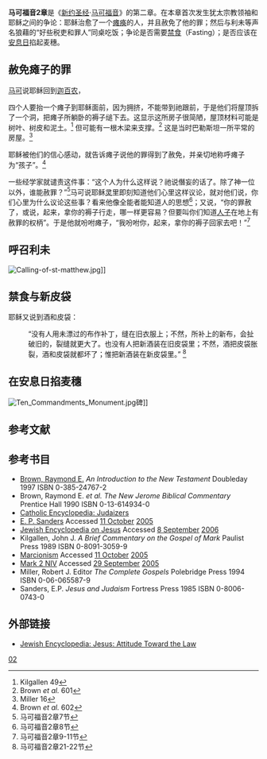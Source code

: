 '''马可福音2章'''是《[[新约圣经|新约圣经]]·[[马可福音|马可福音]]》的第二章。在本章首次发生犹太宗教领袖和耶稣之间的争论：耶稣治愈了一个[[瘫痪|瘫痪]]的人，并且赦免了他的罪；然后与利未等声名狼藉的“好些税吏和罪人”同桌吃饭；争论是否需要[[禁食|禁食]]（Fasting）；是否应该在[[安息日|安息日]]掐起麦穗。

== 赦免瘫子的罪 ==
[[马可|马可]]说耶稣回到[[迦百农|迦百农]]，<!-- 这可能是[[彼得|彼得]]'s house again<ref>Kilgallen 49</ref> or another house in Capernaum, Jesus' home at this time.  Jesus is teaching in the house and a large crowd has gathered to hear him.  Mark says he "preached the [[word|word]] to them" ({{bibleverse-nb||Mark|2:2|31}}) using [[logos|logos]] for word. -->

四个人要抬一个瘫子到耶稣面前，因为拥挤，不能带到祂跟前，于是他们将屋顶拆了一个洞，把瘫子所躺卧的褥子缒下去。这显示这所房子很简陋，屋顶材料可能是树叶、树皮和泥土。<ref>Kilgallen 49</ref> 但可能有一根木梁来支撑。<ref>Brown ''et al.'' 601</ref> 这是当时巴勒斯坦一所平常的房屋。<ref>Miller 16</ref>

耶稣被他们的信心感动，就告诉瘫子说他的罪得到了赦免，并亲切地称呼瘫子为“孩子”。<ref>Brown ''et al.'' 602</ref>

一些经学家就谴责这件事：“这个人为什么这样说？祂说僭妄的话了。除了神一位以外，谁能赦罪？”<ref>马可福音2章7节</ref>马可说耶稣[[灵|灵]]里即刻知道他们心里这样议论，就对他们说，你们心里为什么议论这些事？看来他像全能者能知道人的思想<ref>马可福音2章8节</ref>；又说，“你的罪赦了，或说，起来，拿你的褥子行走，哪一样更容易？但要叫你们知道[[人子|人子]]在地上有赦罪的权柄”。于是他就吩咐瘫子，“我吩咐你，起来，拿你的褥子回家去吧！”<ref>马可福音2章9-11节</ref> <!-- 那人就起来，立刻2拿着褥子，当着众人面前3出去了，以致众人都惊奇，荣耀神说，我们从来没有见过这样的事。 --> 

<!-- It is easier to tell the man something than to demand he get up and walk.<ref>Brown ''et al.'' 602</ref>  Jesus however proves his ability with a demonstration of the man's ability to walk.  He heals by word alone, highlighting the power of Jesus' word's about forgiveness.<ref>Brown ''et al.'' 602</ref>  Mark says that "everyone" was amazed by this, presumably including the teachers.

Jesus here refers to himself as the Son of Man, ''ho huios tou anthrōpou'' (literally ''son of the [[human|human]] being''), which he does many times in Mark.  This is taken in several ways in Mark, but here probably refers to Jesus as God's representative on Earth.<ref>Brown ''et al.'' 602</ref>  The term comes from many sources such as the [[但以理书|但以理书]], 但以理 但以理书|7|31}} for instance.  It is also found in the [[Book_of_Enoch|Book of Enoch]].  In the [[Jewish_eschatology|Jewish apocalyptic tradition]] this title represents the judge during the [[Last_judgement|final judgement]].  He was often viewed as [[angel|angel]]ic or as a [[heaven|heaven]]ly being who comes as a flesh and blood person.   Only Jesus mentions this title in the Gospels often using it to speak about himself in the [[Grammatical_person|third person]].  It has also been seen as symbolic of God's plan for all people.<ref>Miller 17</ref> -->

<!-- By healing the man and then forgiving his sins, some have seen Jesus linking sins and illness, although Mark says Jesus healed him after he saw "their faith".  Both in Luke {{bibleverse-nb||Luke|13:1-5|31}} and John {{bibleverse-nb||John|9:2-3|31}} Jesus rejects the notion that illness and misfortune are the result of sins.  Other parts of the Bible, such as [[Book_of_Job|Book of Job]], take a similar view of life's misfortunes as not being divine punishment.  Other stories such as the story of [[Sodom_and_Gomorrah|Sodom and Gomorrah]] in [[Genesis|Genesis]] {{bibleverse-nb||Genesis|18:16-19:29|31}} seem to stress that sins can result in worldly punishment.

The teachers say only God can forgive one's sins, some see  [[Exodus|Exodus]] {{bibleverse-nb||Exodus|34:6-7|31}} and [[Book_of_Isaiah|Isaiah]] {{bibleverse-nb||Isaiah|43:25|31}} and {{bibleverse-nb||Isaiah|44:22|31}} as proof of this claim.  Mark thus leaves it implied that Jesus is God and that faith in his power will lead to not just a cure of physical ills but to a forgiveness of a person's sins.<ref>Kilgallen 53</ref>  [[Early_Christians|Early Christians]] may have used this story to buttress their claims of Jesus' ability to forgive sins.<ref>Brown ''et al.'' 601</ref>  Thus to the teachers Jesus claim is blasphemy as they do not think Jesus is God, but to Mark's audience this confirms their belief in Jesus' [[divinity|divinity]].<ref>Brown ''et al.'' 602</ref> -->

<!-- This is the first conflict between Jesus and other Jewish teachers in Mark.  Mark might be starting his explanation of why these Jewish authorities later turned on Jesus.<ref>Miller 17</ref>

This takes place in all the [[Synoptic_Gospels|Synoptic Gospels]], ([[Gospel_of_Luke|Luke]] [http://www.biblegateway.com/passage/?book_id=49&chapter=5&version=31 5:17-26] and [[Gospel_of_Matthew|Matthew]] [http://www.biblegateway.com/passage/?book_id=47&chapter=9&version=31 9:1-8]) and a very similar yet slightly different story occurs in [[John_5|John]] [http://www.biblegateway.com/passage/?book_id=50&chapter=5&version=31 5:1-14].  John's healing takes place in [[Jerusalem|Jerusalem]], yet the story in the synoptics takes place in [[Capernaum|Capernaum]].  All the synoptics agree that the man was paralyzed and then the ''teachers of the law'' got mad at Jesus because he said he forgave the man's [[sins|sins]].  The story  in John has the ''people'' getting mad at him because he did this on the Sabbath.

The [[Discourse_on_ostentation|Discourse on ostentation]] after the [[Lord's_Prayer|Lord's Prayer]] states: "For if you forgive men when they sin against you, your heavenly Father will also forgive you. But if you do not forgive men their sins, your Father will not forgive your sins." ({{bibleverse||Matt|6:9-15}})

See also [[Judaism_and_Christianity#Sin_and_Original_Sin|Judaism and Christianity#Sin and Original Sin]]. -->

== 呼召利未 ==
[[Image:Calling-of-st-matthew.jpg|thumb]]]]

<!-- Jesus, while teaching a large crowd by the lake, finds Levi at the tax collector's booth and says "Follow me!"  {{bibleverse||Luke|5:27-29}} also calls him Levi. Matthew's version of this story clearly lists him as [[Saint_Matthew|Matthew]], the tax collector and apostle, in {{bibleverse-nb||Matthew|9:9|31}},{{bibleverse-nb||Matt|10:3}}.  Mark lists him as the son of Alphaeus, although Alphaeus is also listed as the name of the father of [[Saint_James_the_Great|James]].  A few manuscripts say James and not Levi, but most think this is an attempt by a copyist at correction.<ref>Brown ''et al.'' 602</ref>  Some just assume he had two names, ''Matthew-Levi'',<ref>[http://www.newadvent.org/cathen/10056b.htm Catholic Encyclopedia: St. Matthew]</ref> maybe a middle or nickname, and both father's had the same name.  Mark does not list a Levi as one of the [[Twelve_Apostles|Twelve Apostles]] in {{bibleverse-nb||Mark|3:16-19|31}}, so if one only considers Mark it is not clear this Levi was an Apostle.  

A tax collector could mean two things.  He could have been an independent contractor with the [[Roman_Empire|Roman government]], who paid taxes to Rome and then got the right to extract taxes from the people in a certain area, with an added fee for the collector and people he would hire.  He might have also been a toll collector for [[Herod_Antipas|Herod Antipas]],<ref>Brown ''et al.'' 602</ref> extracting the tolls people had to pay to enter parts of Palestine, and Capernaum was an area with a high traffic of movement of people and merchants.<ref>Kilgallen 55</ref>  Either way, Levi would have been a very unpopular and even despised person. -->   

<!-- Jesus and his disciples eat with Levi and his disreputable friends and the "teachers of the law who were [[Pharisees|Pharisees]]" ({{bibleverse-nb||Mark|2:16|31}}) ask his disciples why.  Teaching the law was a profession, and the Pharisees were a group of men who were considered [[pious|pious]], so Mark states these people are both Pharisees who also taught the law.  Whether they were at the dinner or passing by and saw this meal is unclear.  The proper preparing and eating of food are very important in [[Judaism|Judaism]].  It was even considered dangerous to eat with those who did not observe the same dining customs by some Jews like the Pharisees.<ref>Miller 17</ref> See also the "Incident at Antioch"<ref>[http://www.newadvent.org/cathen/08537a.htm Catholic Encyclopedia: Judaizers] see section titled: "THE INCIDENT AT ANTIOCH"</ref> {{bibleverse||Gal|2:11-21}}.

Most think, and most translations say, that this was at Levi's house, although the original texts state this was at "his" house, which could be Levi's or perhaps Jesus' house, maybe the one he was teaching in already mentioned.<ref>Brown ''et al.'' 602</ref> Mark says many people are now following Jesus, more than the four disciples he has already listed. See also [[Mark_6#Healing_of_the_sick_of_Gennesaret|Mark 6#Healing of the sick of Gennesaret]]. In contrast to the many followers Jesus attracted, it is not clear how many actual disciples (students) he recruited, only {{bibleverse||Luke|6:17|NRSV}} calls it a "great crowd of ... disciples" and {{bibleverse||John|6:66}} says many left. -->

<!-- [[诗篇|诗篇]] {{bibleverse-nb||Psalm|119|31}} and {{bibleverse-nb||Psalm|101|31}} speak of God's disfavor of sinners.  Jesus replies the famous "It is not the healthy who need a doctor, but the sick. I have not come to call the [[righteous|righteous]], but sinners."  Matthew has him say "But go and learn what this means: 'I desire [[mercy|mercy]], not [[sacrifice|sacrifice]]." between the two sentences in Mark's version.  Luke says "...but sinners to [[repentance|repentance]]."  Jesus compares himself to a doctor to show that, as a doctor fights disease by working with the sick, so Jesus must go to sinners in order to help them overcome their sins.  Jesus said he was seeking repentance in {{bibleverse-nb||Mark|1:14-15|31}}.

The [[Oxyrhynchus_Gospels#Oxyrhynchus_1224|Oxyrhynchus Gospels 1224]] 5:1-2 also record this episode of "dining with sinners". -->

<!-- Jesus thus ends the debate with a pithy statement with no rebuttal by his opponents.  Many see this as Mark's way of telling the story to set up Jesus for his memorable words, which Mark uses in the next two incidents and others as well.  Scholars have labeled this method of narration an [[Adage|apophthegm]], chreia or pronouncement story.<ref>Miller 18</ref>  All three synoptics have this occur after the healing of the paralyzed man. -->

== 禁食与新皮袋 ==
{{seealso|禁食|新酒与旧皮袋)}}

<!-- It appears Mark then jumps to a future time, though it is possible he is still referring to Jesus' dinner with the sinners.  Some (unnamed) people ask why is it that the disciples of [[John_the_Baptist|John the Baptist]] and the Pharisees are fasting (observing a fast, i.e. not eating), but the disciples of Jesus are not ({{bibleverse-nb||Mark|2:18}}).  People fasted for many reasons, such as mourning or [[penitence|penitence]],<ref>Miller 18</ref> but another reason was to prepare for the anticipated coming of the [[messiah|messiah]] and perhaps even to speed up the process.<ref>Kilgallen 58</ref> {{bibleverse||Leviticus|16:29}} demands fasting on the [[Yom_Kippur|Day of Atonement]], "a permanent statute", "whether the native, or the alien" ([[NASB|NASB]]).  Luke {{bibleverse-nb||Luke|18:11-12|31}} has an unnamed Pharisee brag about his fasting.  For what reason John's disciples were fasting Mark does not say.  In {{bibleverse||Matthew|6:16-18}}, Jesus gives instructions about fasting, but see also [[Sermon_on_the_Mount#Interpretation|Sermon on the Mount#Interpretation]].  Jesus also talks about fasting in the [[Gospel_of_Thomas|Gospel of Thomas]] in sayings [http://www.gnosis.org/naghamm/gosthom.html 14, 27, 104], sometimes against it such as saying 14 but saying 104 closely resembles this story about fasting and [[wedding|wedding]]s.

Jesus justifies this behavior and speaks of himself as the [[bridegroom|bridegroom]] and his disciples as his guests  at his wedding and by giving the [[parable|parable]] of the Patch and the Wineskins.   Jesus speaking of himself as the bridegroom carries messianic overtones.  Jesus is referred to as a bridegroom in several places in the New Testament such as John {{bibleverse-nb||John|3:29|31}}, [[Second_Epistle_to_the_Corinthians|2 Corinthians]] {{bibleverse-nb||2Corinthians|11:2|31}}, the [[Epistle_to_the_Ephesians|Epistle to the Ephesians]] {{bibleverse-nb||Ephesians|5:32|31}} and [[Book_of_Revelation|Revelation]] {{bibleverse-nb||Revelation|19:7|31}} and {{bibleverse-nb||Revelation|21:2|31}}.  In Thomas saying 75 Jesus talks about being alone and entering the bridal suite.  Several books of the [[Tanakh|Jewish Bible]] speak of God as Israel's husband such as the [[Book_of_Hosea|Book of Hosea]] {{bibleverse-nb||Hosea|2:19|31}}, the [[Book_of_Isaiah|Book of Isaiah]] {{bibleverse-nb||Isaiah|54:4-8|31}} and {{bibleverse-nb||Isaiah|62:4-5|31}}, the [[Book_of_Jeremiah|Book of Jeremiah]] {{bibleverse-nb||Jeremiah|2:2|31}} and the [[Book_of_Ezekiel|Book of Ezekiel]] {{bibleverse-nb||Ezekiel|16:7-63|31}}. -->

<!-- Jesus then says the bridegroom will be "taken from them" and then his disciples will fast, on that day, see also [[Lent|Lent]].  This is taken as an allusion to Jesus' death.  For those who do not believe Jesus really had foreknowledge of his death this is taken as a product of the early Church.<ref>Brown ''et al.'' 602</ref>  There is no purpose in fasting as the messiah, Jesus, is already here and his coming is like a wedding celebration, at which people do not fast.<ref>Kilgallen 58</ref> -->

耶稣又说到酒和皮袋：

:“没有人用未漂过的布作补丁，缝在旧衣服上；不然，所补上的新布，会扯破旧的，裂缝就更大了。也没有人把新酒装在旧皮袋里；不然，酒把皮袋胀裂，酒和皮袋就都坏了；惟把新酒装在新皮袋里。” <ref>马可福音2章21-22节</ref> 

<!-- This is a very famous saying of Jesus.  What its exact meaning is in the original context is not totally clear to even scholars today.<ref>Brown ''et al.'' 602</ref>  It is easily interpreted to mean Jesus was proposing a new way of doing things.  The new "unshrunk" patch for the cloth can not be melded to the old cloth as it will shrink and make the tear of the cloth worse.  One can also not use "new" wine with "old" wineskins as the new wine will ferment and expand and break the old skins.  Jesus thus seems to be concerned that the patch and the "new" wine ''as well'' as the "old" cloth and old wineskins be preserved.<ref>Brown ''et al.'' 603</ref>  This might be Jesus trying to convey that one must shed those old things that are incompatible with his new way.<ref>Kilgallen 59</ref>  Some of the old things however are worth preserving, but one must not mix the two. -->

<!-- Many, especially Christians, have interpreted it as Jesus saying he was the start of a new [[religion|religion]] separate from [[John_the_Baptist|John the Baptist]] and [[Judaism|Judaism]], called [[Christianity|Christianity]], for example see [[Ignatius_of_Antioch|Ignatius of Antioch]] [http://www.earlychristianwritings.com/text/ignatius-magnesians-roberts.html Magnesians X].  Some Christians have used it to propose new ways of being Christian or even entirely new forms of Christianity.  As early as the [[second_century|second century]], [[Marcion|Marcion]] used it to justify his doctrine, later called heretical [[Marcionism|Marcionism]]. Against these interpretations, {{bibleverse||Luke|5:39|NASB}} adds: "And no one, after drinking old wine wishes for new; for he says, 'The old is good enough.'"  This saying is also found partially as saying 47 of the Gospel of Thomas.  This is the midpoint of Jesus' early conflicts with other Jewish teachers in Mark. -->

== 在安息日掐麦穗 ==
[[Image:Ten_Commandments_Monument.jpg|thumb]]碑]]
{{seealso|安息日|十诫}}

<!-- The doctrine of a new way (assuming it is a new way) is laid out further.  Next, Jesus' disciples pick some grain on the Sabbath, and the Pharisees accuse them of breaking the Sabbath ({{bibleverse-nb||Mark|2:23-24}}).  The command to observe the Sabbath is found in [[Exodus|Exodus]] {{bibleverse-nb||Exodus|31:16-17}}, a "perpetual [[Covenant_(biblical)|covenant]] ... [for] the [[Children_of_Israel|people of Israel]]" ([[NRSV|NRSV]]).  [[Deuteronomy|Deuteronomy]] {{bibleverse-nb||Deuteronomy|23:25}} says one may pick grain from someone else's field.  It would appear that the Pharisees were following Jesus or simply ran into him somehow in or near the grainfields.  Some think this is not historical but is Mark's literary way of debating Sabbath observance issues.<ref>Brown ''et al.'' 603</ref> [[E._P._Sanders|E. P. Sanders]] argues that these debates on the Sabbath, handwashing, and food are artificial constructs of Mark as there were debates between [[Paul_of_Tarsus|Paul]] and other Christians ({{bibleverse||Gal|2:11-14}}; {{bibleverse-nb||Gal|4:10}}; {{bibleverse||Rom|14:1-6}}) about the issue after Jesus' ministry.<ref>"Just ''how'' incredible many of them are, however, seems not to be realized by many." ''-Jesus and Judaism'', 1985, ISBN 0-8006-0743-0, pp.264-269, ''Sabbath, handwashing, and food''</ref> The [[Jesus_Seminar|Jesus Seminar]] determined {{bibleverse||Mark|2:23-28}}, {{bibleverse||Matt|12:1-8}}, {{bibleverse||Luke|6:1-5}} to be "pink" acts of Jesus, that is "a close approximation of what Jesus did" and call them "Sabbath observance."

Jesus points out to them a story about [[David|David]] found in [[Book_of_Samuel|1 Samuel]] {{bibleverse-nb||1Samuel|21|31}}.  David had been allowed to eat special consecrated bread reserved for the priests, detailed in Leviticus {{bibleverse-nb||Leviticus|24:5-9|31}}.  Thus if David was allowed to break a commandment for hunger, so Jesus can do the same.  In Mark Jesus says this was when [[Abiathar|Abiathar]] was high priest, while Samuel says the high priest was [[Ahimelech|Ahimelech]], Abiathar's father.  Luke {{bibleverse-nb||Luke|6:4|31}} and Matthew {{bibleverse-nb||Matthew|12:4|31}} both do not name the high priest.  Mark may have simply made a reading error or had an incomplete or inaccurate copy of the [[Books_of_Samuel|Books of Samuel]].  A few early Marcan manuscripts omit this phrase, but most scholars think the name of the priest was originally written by Mark, not a later copyist.<ref>Brown ''et al.'' 603</ref> -->

<!-- Jesus then says "The Sabbath was made for man, not man for the Sabbath.  So the Son of Man is Lord even of the Sabbath." ({{bibleverse-nb||Mark|2:27-28|31}})  Thus human needs take precedence over strict observance of the [[Halakha|law]].  Some see this as a radical departure from the Jewish understanding of the law (see also [[Judaism_and_Christianity|Judaism and Christianity]]).  Both Luke {{bibleverse-nb||Luke|6:1-5|31}} and Matthew {{bibleverse-nb||Matthew|12:1-8|31}} do not have the first phrase putting people ahead of the Sabbath.  Since most scholars believe the [[Q_document|Q]] [[hypothesis|hypothesis]] and that Luke and Matthew copied from Mark, many argue they might have found this too radical and so chose not to include it.  Jesus here claims he knows what the Sabbath is for, and thus that he knows the mind of God, something only God could do, and equates himself with the "Lord of the Sabbath", God.<ref>Kilgallen 61</ref>  The passage thus has a [[Christology|christological]] climax.<ref>Brown ''et al.'' 603</ref>

Most [[scholars|scholars]] agree that the Sabbath and proper observance of [[Mosaic_law|Mosaic law]] in general were a point of contention between Jesus and other Jewish teachers.  A minority position, held by scholars such as E. P. Sanders, is that these do not constitute proof of a [[Antinomianism|rejection of the law]], e.g., Sanders claims there was no significant conflict between the Pharisees as a group and Jesus and that the Church took some time to reach its position on the Sabbath, which makes it difficult to believe Jesus specifically taught one position or the other.<ref> Sanders ''Jesus and Judaism'', 1985, pages 264-269 on the Sabbath, handwashing and food </ref>  The [[Jewish_Encyclopedia|Jewish Encyclopedia]] article on [http://jewishencyclopedia.com/view.jsp?artid=254&letter=J&search=Jesus Jesus] argues the [[Halakah|Halakah]] ("Jewish Law") was not in so definite a form at this period due to the disputes of [[Hillel_the_Elder|Bet Hillel]] and [[Shammai|Bet Shammai]].

There were debates within [[Early_Christianity|Early Christianity]], such as at the [[Council_of_Jerusalem|Council of Jerusalem]] between Paul and [[Jewish_Christians|Jewish Christians]], over just how much of the [[Law_of_Moses|Law of Moses]] one should follow. See also [[Old_Testament#Christian_view_of_the_Law|Old Testament#Christian view of the Law]] for the modern debates. This passage might have been used by the early Church in defense of their less than strict observance of the Sabbath against Jews like the Pharisees who held a harder line on Sabbath observance.<ref>Brown ''et al.'' 603</ref> The Jewish Encyclopedia article on Jesus notes: "...stricter rabbis allowed only the saving of life to excuse the slightest curtailment of the Sabbath rest (Shab. xxii. 6)." See also [[Council_of_Jamnia|Council of Jamnia]]. -->

<!-- These stories are almost entirely the same in Luke [http://www.biblegateway.com/passage/?book_id=49&chapter=5&version=31 5-6], and in Matthew except for the story of the Sabbath, which occurs in Matthew at Chapter [http://www.biblegateway.com/passage/?book_id=47&chapter=12&version=31 12].  They do not occur in John except for perhaps the paralyzed man.

According to the [http://jewishencyclopedia.com/view.jsp?artid=245&letter=N&search=Gospel#703 Jewish Encyclopedia: New Testament: Misunderstood Passages]:
:"Misunderstanding of the term "be-ḥad le-shabba tinyana" (on the first of the second week after Passover), preserved only in Luke vi. 1, caused the confusion of the law concerning the new produce of the year (Lev. xxiii. 11-14) with the Sabbath law (see Jew. Encyc. vii. 168, s.v. Jesus). In the one case Jesus, referring to David, defended his disciples, who in their hunger plucked the new corn in the field and ate it without waiting for the offering upon the altar; in the other case he himself disregarded the Sabbath law in view of the "pikkuaḥ nefesh" (peril of life), a case in which the Rabbis admitted the suspension of the law, upon the principle, "The Sabbath is given over to you ["the son of man"], and not you to the Sabbath" (see Mek., Wayaḳhel, 1; Chwolson, "Das Letzte Passahmahl," 1892, pp. 59-67, 91-92)."

See also [[Expounding_of_the_Law|Expounding of the Law]] from the Gospel of Matthew. -->


==参考文献==
<div class="references-small">
<references />
</div>

== 参考书目 ==
*[[Raymond_E._Brown|Brown, Raymond E.]] ''An Introduction to the New Testament'' Doubleday 1997 ISBN 0-385-24767-2
*Brown, Raymond E. ''et al.'' ''The New Jerome Biblical Commentary'' Prentice Hall 1990 ISBN 0-13-614934-0
*[http://www.newadvent.org/cathen/08537a.htm Catholic Encyclopedia: Judaizers] {{Wayback|url=http://www.newadvent.org/cathen/08537a.htm |date=20181221214842 }}
*[[E._P._Sanders|E. P. Sanders]] Accessed [[11_October|11 October]] [[2005|2005]]
*[http://jewishencyclopedia.com/view.jsp?artid=254&letter=J&search=Jesus Jewish Encyclopedia on Jesus] Accessed [[8_September|8 September]] [[2006|2006]]
*Kilgallen, John J. ''A Brief Commentary on the Gospel of Mark''  Paulist Press 1989 ISBN 0-8091-3059-9
*[[Marcionism|Marcionism]] Accessed [[11_October|11 October]] [[2005|2005]]
*[http://www.biblegateway.com/passage/?book_id=48&chapter=2&version=31 Mark 2 NIV] Accessed [[29_September|29 September]] [[2005|2005]]
*Miller, Robert J. Editor ''The Complete Gospels'' Polebridge Press  1994 ISBN 0-06-065587-9
*Sanders, E.P. ''Jesus and Judaism'' Fortress Press 1985 ISBN 0-8006-0743-0

==外部链接==
*[http://jewishencyclopedia.com/view.jsp?artid=254&letter=J&search=Jesus#1000 Jewish Encyclopedia: Jesus: Attitude Toward the Law]

{{sequence
| prev = [[马可福音1章|马可福音1章]]
| list = 新約聖經的章節<br />[[马可福音|马可福音]]
| next = [[马可福音3章|马可福音3章]]
}}
[[Category:马可福音章节|02]]